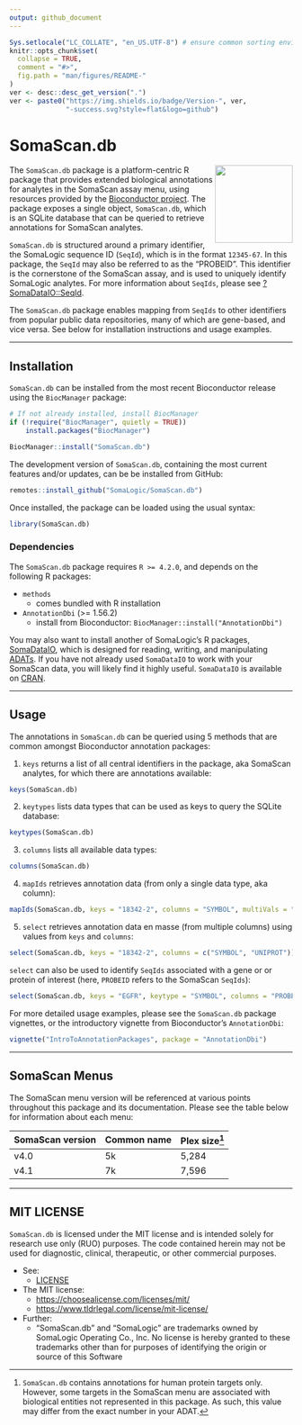 ```yaml
---
output: github_document
---
```



<!-- README.md is generated from README.Rmd. Please edit that file -->


```r
Sys.setlocale("LC_COLLATE", "en_US.UTF-8") # ensure common sorting envir
knitr::opts_chunk$set(
  collapse = TRUE,
  comment = "#>",
  fig.path = "man/figures/README-"
)
ver <- desc::desc_get_version(".")
ver <- paste0("https://img.shields.io/badge/Version-", ver,
              "-success.svg?style=flat&logo=github")
```


# SomaScan.db <a href="https://somalogic.github.io/SomaDataIO">
<img src="inst/figures/logo.png" align="right" height="138" alt="" /></a>


The `SomaScan.db` package is a platform-centric R package that provides 
extended biological annotations for analytes in the SomaScan assay menu, using 
resources provided by the [Bioconductor project](https://bioconductor.org/). 
The package exposes a single object, `SomaScan.db`, which is an SQLite 
database that can be queried to retrieve annotations for SomaScan analytes. 

`SomaScan.db` is structured around a primary identifier, the SomaLogic 
sequence ID (`SeqId`), which is in the format `12345-67`. In this package, the 
`SeqId` may also be referred to as the "PROBEID". This identifier is the 
cornerstone of the SomaScan assay, and is used to uniquely identify SomaLogic 
analytes. For more information about `SeqIds`, please see
[?SomaDataIO::SeqId](https://somalogic.github.io/SomaDataIO/reference/SeqId.html).

The `SomaScan.db` package enables mapping from `SeqIds` to other identifiers 
from popular public data repositories, many of which are gene-based, and vice 
versa. See below for installation instructions and usage examples.

---------------------


## Installation

`SomaScan.db` can be installed from the most recent Bioconductor release using
the `BiocManager` package:

```r
# If not already installed, install BiocManager
if (!require("BiocManager", quietly = TRUE))
    install.packages("BiocManager")

BiocManager::install("SomaScan.db")
```

The development version of `SomaScan.db`, containing the most current 
features and/or updates, can be be installed from GitHub:

```r
remotes::install_github("SomaLogic/SomaScan.db")
```

Once installed, the package can be loaded using the usual syntax:

```r
library(SomaScan.db)
```


### Dependencies

The `SomaScan.db` package requires `R >= 4.2.0`, and depends on the 
following R packages:

* `methods` 
    - comes bundled with R installation
* `AnnotationDbi` (>= 1.56.2)
    - install from Bioconductor: `BiocManager::install("AnnotationDbi")`

You may also want to install another of SomaLogic's R packages,
[SomaDataIO](https://github.com/SomaLogic/SomaDataIO/),
which is designed for reading, writing, and manipulating
[ADATs](https://github.com/SomaLogic/SomaLogic-Data/blob/master/README.md).
If you have not already used `SomaDataIO` to work with your 
SomaScan data, you will likely find it highly useful. `SomaDataIO` is 
available on [CRAN](https://cran.r-project.org/package=SomaDataIO).

---------------------


## Usage

The annotations in `SomaScan.db` can be queried using 5 methods that are 
common amongst Bioconductor annotation packages:

1. `keys` returns a list of all central identifiers in the package, aka 
SomaScan analytes, for which there are annotations available:
  
```r
keys(SomaScan.db)
```

2. `keytypes` lists data types that can be used as keys to query the 
SQLite database:

```r
keytypes(SomaScan.db)
```

3. `columns` lists all available data types:

```r
columns(SomaScan.db)
```

4. `mapIds` retrieves annotation data (from only a single data type, aka 
column):

```r
mapIds(SomaScan.db, keys = "18342-2", columns = "SYMBOL", multiVals = "first")
```

5. `select` retrieves annotation data en masse (from multiple columns) using 
values from `keys` and `columns`:

```r
select(SomaScan.db, keys = "18342-2", columns = c("SYMBOL", "UNIPROT"))
```

`select` can also be used to identify `SeqIds` associated with a gene or
or protein of interest (here, `PROBEID` refers to the SomaScan `SeqIds`):

```r
select(SomaScan.db, keys = "EGFR", keytype = "SYMBOL", columns = "PROBEID")
```


For more detailed usage examples, please see the `SomaScan.db` package 
vignettes, or the introductory vignette from Bioconductor's `AnnotationDbi`:

```r
vignette("IntroToAnnotationPackages", package = "AnnotationDbi")
```


---------------------


## SomaScan Menus

The SomaScan menu version will be referenced at various points throughout this 
package and its documentation. Please see the table below for information 
about each menu:

| SomaScan version     | Common name    | Plex size[^1]  |
| :------------------- | :------------- | :------------- |
| v4.0                 | 5k             | 5,284          |
| v4.1                 | 7k             | 7,596          |

[^1]: `SomaScan.db` contains annotations for human protein targets only. 
However, some targets in the SomaScan menu are associated with biological 
entities not represented in this package. As such, this value may differ from 
the exact number in your ADAT. 

---------------------


## MIT LICENSE

`SomaScan.db` is licensed under the MIT license and is intended
solely for research use only (RUO) purposes. The code contained
herein may not be used for diagnostic, clinical, therapeutic, or other
commercial purposes.

- See:
  - [LICENSE](https://github.com/SomaLogic/SomaScan.db/blob/main/LICENSE.md)
- The MIT license:
  - <https://choosealicense.com/licenses/mit/>
  - [https://www.tldrlegal.com/license/mit-license/](https://www.tldrlegal.com/license/mit-license)
- Further:
  - "SomaScan.db" and "SomaLogic" are trademarks owned by SomaLogic
    Operating Co., Inc. No license is hereby granted to these trademarks
    other than for purposes of identifying the origin or source of this
    Software
